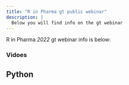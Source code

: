 ```yaml
---
title: "R in Pharma gt public webinar"
description: |
  Below you will find info on the gt webinar
---
```


R in Pharma _2022_ gt webinar info is below:

### Vidoes

## Python
